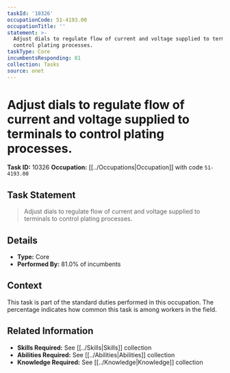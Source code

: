 ```yaml
---
taskId: '10326'
occupationCode: 51-4193.00
occupationTitle: ''
statement: >-
  Adjust dials to regulate flow of current and voltage supplied to terminals to
  control plating processes.
taskType: Core
incumbentsResponding: 81
collection: Tasks
source: onet
---
```

# Adjust dials to regulate flow of current and voltage supplied to terminals to control plating processes.

**Task ID:** 10326
**Occupation:** [[../Occupations|Occupation]] with code `51-4193.00`

## Task Statement

> Adjust dials to regulate flow of current and voltage supplied to terminals to control plating processes.

## Details

- **Type:** Core
- **Performed By:** 81.0% of incumbents

## Context

This task is part of the standard duties performed in this occupation. The percentage indicates how common this task is among workers in the field.

## Related Information

- **Skills Required:** See [[../Skills|Skills]] collection
- **Abilities Required:** See [[../Abilities|Abilities]] collection
- **Knowledge Required:** See [[../Knowledge|Knowledge]] collection
